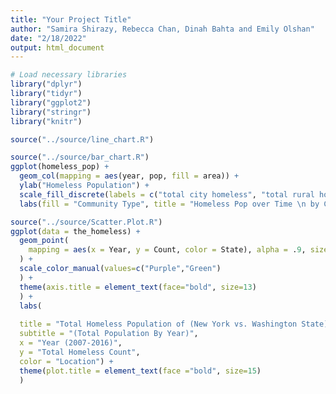 ```yaml
---
title: "Your Project Title"
author: "Samira Shirazy, Rebecca Chan, Dinah Bahta and Emily Olshan"
date: "2/18/2022"
output: html_document
---
```


``` r

# Load necessary libraries
library("dplyr")
library("tidyr")
library("ggplot2")
library("stringr")
library("knitr")

```

``` r
source("../source/line_chart.R")

```

``` r
source("../source/bar_chart.R")
ggplot(homeless_pop) +
  geom_col(mapping = aes(year, pop, fill = area)) +
  ylab("Homeless Population") +
  scale_fill_discrete(labels = c("total city homeless", "total rural homeless", "total suburban homeless", "total urban homeless")) +
  labs(fill = "Community Type", title = "Homeless Pop over Time \n by Community Type")
```

``` r
source("../source/Scatter.Plot.R")
ggplot(data = the_homeless) +
  geom_point(
    mapping = aes(x = Year, y = Count, color = State), alpha = .9, size = 3
  ) +
  scale_color_manual(values=c("Purple","Green")
  ) +
  theme(axis.title = element_text(face="bold", size=13)
  ) +
  labs(
    
  title = "Total Homeless Population of (New York vs. Washington State)",
  subtitle = "(Total Population By Year)",
  x = "Year (2007-2016)",
  y = "Total Homeless Count",
  color = "Location") +
  theme(plot.title = element_text(face ="bold", size=15)
  )
```